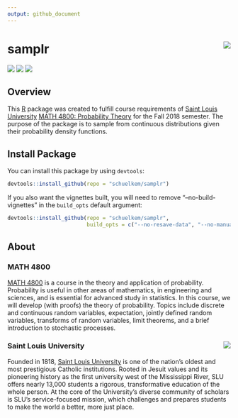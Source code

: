 ```yaml
---
output: github_document
---
```


<!-- Generated by README.Rmd: do not edit -->

# samplr <img src="man/figures/logo.png" align="right" />

[![](https://img.shields.io/badge/MATH-4800-brightgreen.svg)](https://github.com/schuelkem/samplr/)
[![](https://img.shields.io/badge/status-under%20development-red.svg)](https://github.com/schuelkem/samplr/)
[![](https://img.shields.io/github/last-commit/schuelkem/samplr.svg)](https://github.com/schuelkem/samplr/commits/master)

## Overview
This [R](https://cloud.r-project.org) package was created to fulfill course requirements of [Saint Louis University](https://www.slu.edu) [MATH 4800: Probability Theory](http://stat.slu.edu/~speegled/Fall2018/4800/schedule.html) for the Fall 2018 semester. The purpose of the package is to sample from continuous distributions given their probability density functions.

## Install Package
You can install this package by using `devtools`:

```r
devtools::install_github(repo = "schuelkem/samplr")
```

If you also want the vignettes built, you will need to remove "--no-build-vignettes" in the `build_opts` default argument:

```r
devtools::install_github(repo = "schuelkem/samplr", 
                         build_opts = c("--no-resave-data", "--no-manual"))
```

## About

### MATH 4800
[MATH 4800](http://stat.slu.edu/~speegled/Fall2018/4800/schedule.html) is a course in the theory and application of probability. Probability is useful in other areas of mathematics, in engineering and sciences, and is essential for advanced study in statistics. In this course, we will develop (with proofs) the theory of probability. Topics include discrete and continuous random variables, expectation, jointly defined random variables, transforms of random variables, limit theorems, and a brief introduction to stochastic processes.

### Saint Louis University <img src="man/figures/logo_slu.png" align="right" />
Founded in 1818, [Saint Louis University](https://www.slu.edu) is one of the nation’s oldest and most prestigious Catholic institutions. Rooted in Jesuit values and its pioneering history as the first university west of the Mississippi River, SLU offers nearly 13,000 students a rigorous, transformative education of the whole person. At the core of the University’s diverse community of scholars is SLU’s service-focused mission, which challenges and prepares students to make the world a better, more just place.
